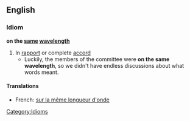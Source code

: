 ==English==
===Idiom===
'''on the [[same]] [[wavelength]]'''
#In [[rapport]] or complete [[accord]]
#* Luckily, the members of the committee were '''on the same wavelength''', so we didn't have endless discussions about what words meant.

====Translations====
*French: [[sur la même longueur d'onde]]

[[Category:Idioms]]